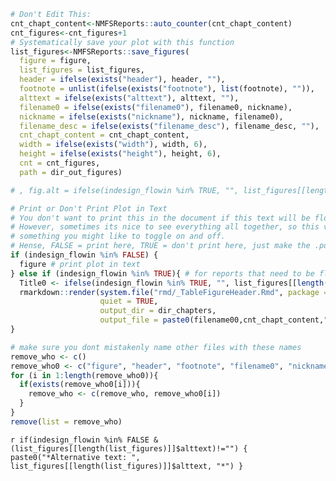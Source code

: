 


```r
# Don't Edit This:
cnt_chapt_content<-NMFSReports::auto_counter(cnt_chapt_content)
cnt_figures<-cnt_figures+1
# Systematically save your plot with this function
list_figures<-NMFSReports::save_figures(
  figure = figure, 
  list_figures = list_figures, 
  header = ifelse(exists("header"), header, ""),
  footnote = unlist(ifelse(exists("footnote"), list(footnote), "")), 
  alttext = ifelse(exists("alttext"), alttext, ""),
  filename0 = ifelse(exists("filename0"), filename0, nickname), 
  nickname = ifelse(exists("nickname"), nickname, filename0),
  filename_desc = ifelse(exists("filename_desc"), filename_desc, ""),
  cnt_chapt_content = cnt_chapt_content, 
  width = ifelse(exists("width"), width, 6), 
  height = ifelse(exists("height"), height, 6),
  cnt = cnt_figures, 
  path = dir_out_figures)
```


```r

# , fig.alt = ifelse(indesign_flowin %in% TRUE, "", list_figures[[length(list_figures)]]$alttext)

# Print or Don't Print Plot in Text
# You don't want to print this in the document if this text will be flowed into InDesign. 
# However, sometimes its nice to see everything all together, so this variable is 
# something you might like to toggle on and off. 
# Hense, FALSE = print here, TRUE = don't print here, just make the .pdf (coded above)
if (indesign_flowin %in% FALSE) {
  figure # print plot in text
} else if (indesign_flowin %in% TRUE){ # for reports that need to be flowed into InDesign
  Title0 <- ifelse(indesign_flowin %in% TRUE, "", list_figures[[length(list_figures)]]$caption)
  rmarkdown::render(system.file("rmd/_TableFigureHeader.Rmd", package = "NMFSReports"),
                    quiet = TRUE,
                    output_dir = dir_chapters,
                    output_file = paste0(filename00,cnt_chapt_content,"_Title.docx"))
}

# make sure you dont mistakenly name other files with these names
remove_who <- c()
remove_who0 <- c("figure", "header", "footnote", "filename0", "nickname", "filename_desc")
for (i in 1:length(remove_who0)){
  if(exists(remove_who0[i])){
    remove_who <- c(remove_who, remove_who0[i])
  }
}
remove(list = remove_who)

```

`r if(indesign_flowin %in% FALSE & (list_figures[[length(list_figures)]]$alttext)!="") { paste0("*Alternative text: ", list_figures[[length(list_figures)]]$alttext, "*") } `
